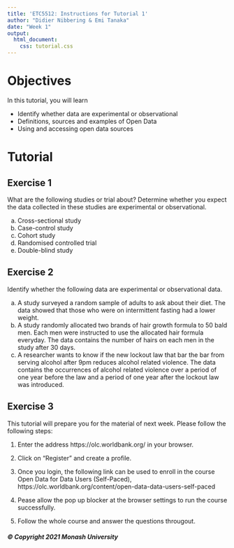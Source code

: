 ```yaml
---
title: 'ETC5512: Instructions for Tutorial 1'
author: "Didier Nibbering & Emi Tanaka"
date: "Week 1"
output: 
  html_document:
    css: tutorial.css
---
```

  
  
# Objectives
  
In this tutorial, you will learn 

- Identify whether data are experimental or observational
- Definitions, sources and examples of Open Data
- Using and accessing open data sources

# Tutorial

## Exercise 1

What are the following studies or trial about? Determine whether you expect the data collected in these studies are experimental or observational.

a) Cross-sectional study 
b) Case-control study
c) Cohort study
d) Randomised controlled trial
e) Double-blind study

## Exercise 2

Identify whether the following data are experimental or observational data.

a) A study surveyed a random sample of adults to ask about their diet. The data showed that those who were on intermittent fasting had a lower weight.
b) A study randomly allocated two brands of hair growth formula to 50 bald men. Each men were instructed to use the allocated hair formula everyday. The data contains the number of hairs on each men in the study after 30 days. 
c) A researcher wants to know if the new lockout law that bar the bar from serving alcohol after 9pm reduces alcohol related violence. The data contains the occurrences of alcohol related violence over a period of one year before the law and a period of one year after the lockout law was introduced. 


## Exercise 3

This tutorial will prepare you for the material of next week. Please follow the following steps:

1. Enter the address https://olc.worldbank.org/ in your browser.

2. Click on "Register" and create a profile.

3. Once you login, the following link can be used to enroll in the course Open Data for Data Users (Self-Paced), 
https://olc.worldbank.org/content/open-data-data-users-self-paced

4. Pease allow the pop up blocker at the browser settings to run the course successfully.

5. Follow the whole course and answer the questions througout.



##### © Copyright 2021 Monash University
